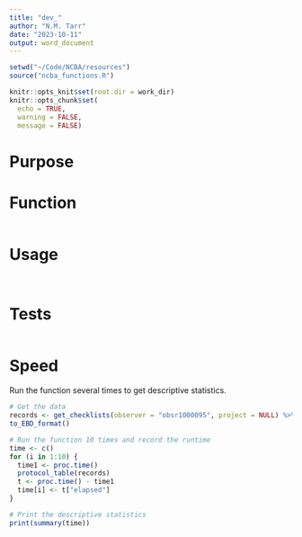 ```yaml
---
title: "dev_"
author: "N.M. Tarr"
date: "2023-10-11"
output: word_document
---
```


```r
setwd("~/Code/NCBA/resources")
source("ncba_functions.R")

knitr::opts_knit$set(root.dir = work_dir)
knitr::opts_chunk$set(
  echo = TRUE,
  warning = FALSE,
  message = FALSE)
```


# Purpose


# Function
```r

```

# Usage
```r

```


```r
```


# Tests
```r

```


# Speed
Run the function several times to get descriptive statistics.
```r
# Get the data
records <- get_checklists(observer = "obsr1000095", project = NULL) %>%
to_EBD_format()

# Run the function 10 times and record the runtime
time <- c()
for (i in 1:10) {
  time1 <- proc.time()
  protocol_table(records)
  t <- proc.time() - time1
  time[i] <- t["elapsed"]
}

# Print the descriptive statistics
print(summary(time))
```